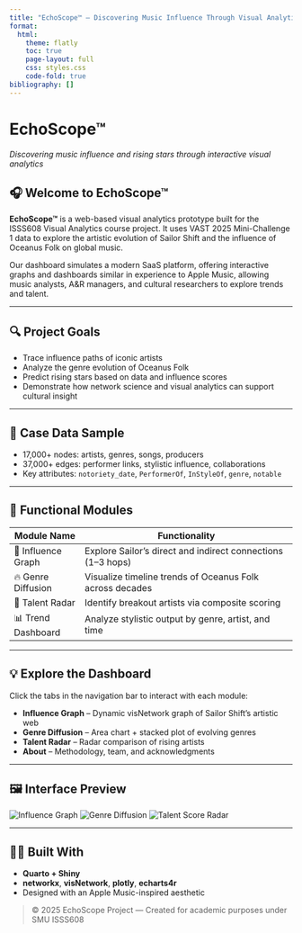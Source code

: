 ```yaml
---
title: "EchoScope™ — Discovering Music Influence Through Visual Analytics"
format:
  html:
    theme: flatly
    toc: true
    page-layout: full
    css: styles.css
    code-fold: true
bibliography: []
---
```


```{=html}
<div class="hero-banner">
  <h1>EchoScope™</h1>
  <p><em>Discovering music influence and rising stars through interactive visual analytics</em></p>
</div>
```
## 🎧 Welcome to EchoScope™

**EchoScope™** is a web-based visual analytics prototype built for the ISSS608 Visual Analytics course project. It uses VAST 2025 Mini-Challenge 1 data to explore the artistic evolution of Sailor Shift and the influence of Oceanus Folk on global music.

Our dashboard simulates a modern SaaS platform, offering interactive graphs and dashboards similar in experience to Apple Music, allowing music analysts, A&R managers, and cultural researchers to explore trends and talent.

------------------------------------------------------------------------

## 🔍 Project Goals

-   Trace influence paths of iconic artists
-   Analyze the genre evolution of Oceanus Folk
-   Predict rising stars based on data and influence scores
-   Demonstrate how network science and visual analytics can support cultural insight

------------------------------------------------------------------------

## 📂 Case Data Sample

-   17,000+ nodes: artists, genres, songs, producers
-   37,000+ edges: performer links, stylistic influence, collaborations
-   Key attributes: `notoriety_date`, `PerformerOf`, `InStyleOf`, `genre`, `notable`

------------------------------------------------------------------------

## 🧩 Functional Modules

| Module Name        | Functionality                                               |
|------------------|------------------------------------------------------|
| 🎼 Influence Graph | Explore Sailor's direct and indirect connections (1–3 hops) |
| 🔥 Genre Diffusion | Visualize timeline trends of Oceanus Folk across decades    |
| 🚀 Talent Radar    | Identify breakout artists via composite scoring             |
| 📊 Trend Dashboard | Analyze stylistic output by genre, artist, and time         |

------------------------------------------------------------------------

## 💡 Explore the Dashboard

Click the tabs in the navigation bar to interact with each module:

-   **Influence Graph** – Dynamic visNetwork graph of Sailor Shift's artistic web
-   **Genre Diffusion** – Area chart + stacked plot of evolving genres
-   **Talent Radar** – Radar comparison of rising artists
-   **About** – Methodology, team, and acknowledgments

------------------------------------------------------------------------

## 🖼️ Interface Preview

```{=html}
<div class="screenshot-section">
  <img src="images/influence-preview.png" alt="Influence Graph" class="screenshot">
  <img src="images/genre-preview.png" alt="Genre Diffusion" class="screenshot">
  <img src="images/radar-preview.png" alt="Talent Score Radar" class="screenshot">
</div>
```

------------------------------------------------------------------------

## 👨‍🎓 Built With

-   **Quarto + Shiny**
-   **networkx**, **visNetwork**, **plotly**, **echarts4r**
-   Designed with an Apple Music-inspired aesthetic

> © 2025 EchoScope Project — Created for academic purposes under SMU ISSS608
